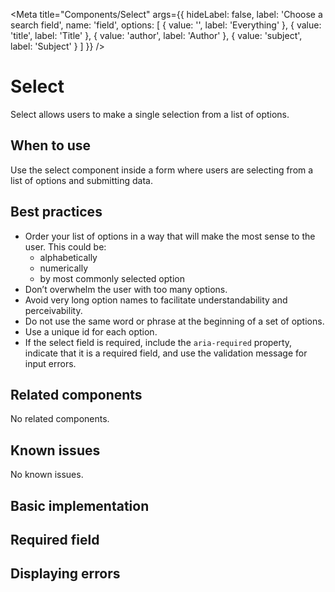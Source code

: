 
<Meta
  title="Components/Select"
  args={{
    hideLabel: false,
    label: 'Choose a search field',
    name: 'field',
    options: [
      {
        value: '',
        label: 'Everything'
      },
      {
        value: 'title',
        label: 'Title'
      },
      {
        value: 'author',
        label: 'Author'
      },
      {
        value: 'subject',
        label: 'Subject'
      }
    ]
  }} />

# Select

Select allows users to make a single selection from a list of options.

## When to use

Use the select component inside a form where users are selecting from a list of
options and submitting data.

## Best practices

- Order your list of options in a way that will make the most sense to the user. This could be:
  - alphabetically
  - numerically
  - by most commonly selected option
- Don’t overwhelm the user with too many options.
- Avoid very long option names to facilitate understandability and perceivability.
- Do not use the same word or phrase at the beginning of a set of options.
- Use a unique id for each option.
- If the select field is required, include the `aria-required` property, indicate
  that it is a required field, and use the validation message for input errors.

## Related components

No related components.

## Known issues

No known issues.

## Basic implementation

<Story story={stories.basic} />

## Required field

<Story story={stories.required} />

## Displaying errors

<Story story={stories.withError} />
